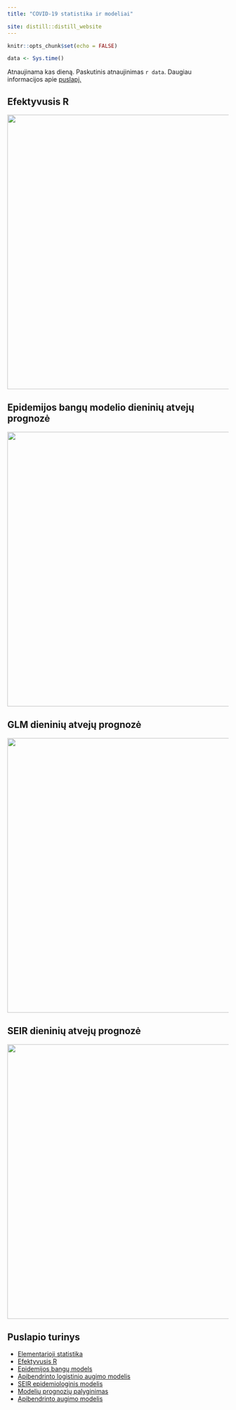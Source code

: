 ```yaml
---
title: "COVID-19 statistika ir modeliai"

site: distill::distill_website
---
```


```r
knitr::opts_chunk$set(echo = FALSE)

```

```r
data <- Sys.time()
```
Atnaujinama kas dieną. Paskutinis atnaujinimas `r data`. Daugiau informacijos apie [puslapį.](about.html)

## Efektyvusis R

<div class="layout-chunk" data-layout="l-body">
<p><img src="Re_files/figure-html5/unnamed-chunk-5-1.png" width="624" /></p>
</div>

## Epidemijos bangų modelio dieninių atvejų prognozė 

<div class="layout-chunk" data-layout="l-body">
<p><img src="glme_files/figure-html5/unnamed-chunk-6-1.png" width="624" /></p>
</div>


## GLM dieninių atvejų prognozė 

<div class="layout-chunk" data-layout="l-body">
<p><img src="glm_files/figure-html5/unnamed-chunk-6-1.png" width="624" /></p>
</div>

## SEIR dieninių atvejų prognozė

<div class="layout-chunk" data-layout="l-body">
<p><img src="SEIR_files/figure-html5/unnamed-chunk-6-1.png" width="624" /></p>
</div>

## Puslapio turinys

  - [Elementarioji statistika](stats.html)
  - [Efektyvusis R](Re.html)
  - [Epidemijos bangų models](glme.html)
  - [Apibendrinto logistinio augimo modelis](glm.html)
  - [SEIR epidemiologinis modelis](SEIR.html)
  - [Modelių prognozių palyginimas](comparison.html)
  - [Apibendrinto augimo modelis](ggm.html)
